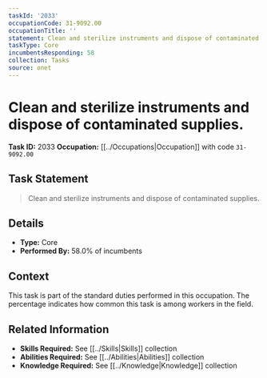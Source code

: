 ```yaml
---
taskId: '2033'
occupationCode: 31-9092.00
occupationTitle: ''
statement: Clean and sterilize instruments and dispose of contaminated supplies.
taskType: Core
incumbentsResponding: 58
collection: Tasks
source: onet
---
```

# Clean and sterilize instruments and dispose of contaminated supplies.

**Task ID:** 2033
**Occupation:** [[../Occupations|Occupation]] with code `31-9092.00`

## Task Statement

> Clean and sterilize instruments and dispose of contaminated supplies.

## Details

- **Type:** Core
- **Performed By:** 58.0% of incumbents

## Context

This task is part of the standard duties performed in this occupation. The percentage indicates how common this task is among workers in the field.

## Related Information

- **Skills Required:** See [[../Skills|Skills]] collection
- **Abilities Required:** See [[../Abilities|Abilities]] collection
- **Knowledge Required:** See [[../Knowledge|Knowledge]] collection
